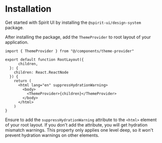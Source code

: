 # Installation

Get started with Spirit UI by installing the `@spirit-ui/design-system` package.

After installing the package, add the `ThemeProvider` to root layout of your application.

```tsx {2,3}
import { ThemeProvider } from "@/components/theme-provider"

export default function RootLayout({
      children,
  }: {
    children: React.ReactNode
  }) {
    return (
      <html lang="en" suppressHydrationWarning>
        <body>
          <ThemeProvider>{children}</ThemeProvider>
        </body>
      </html>
    )
}
```

Ensure to add the `suppressHydrationWarning` attribute to the `<html>` element of your root layout. If you don't add
the attribute, you will get hydration mismatch warnings. This property only applies one level deep, so it won't prevent
hydration warnings on other elements.